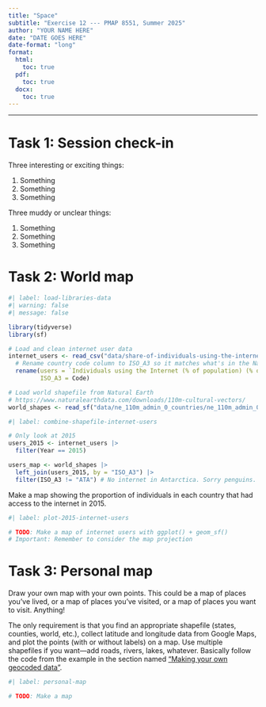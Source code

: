 ```yaml
---
title: "Space"
subtitle: "Exercise 12 --- PMAP 8551, Summer 2025"
author: "YOUR NAME HERE"
date: "DATE GOES HERE"
date-format: "long"
format:
  html:
    toc: true
  pdf:
    toc: true
  docx:
    toc: true
---
```


---

# Task 1: Session check-in

Three interesting or exciting things:

1. Something
2. Something
3. Something

Three muddy or unclear things:

1. Something
2. Something
3. Something


# Task 2: World map

```r
#| label: load-libraries-data
#| warning: false
#| message: false

library(tidyverse)
library(sf)

# Load and clean internet user data
internet_users <- read_csv("data/share-of-individuals-using-the-internet-1990-2015.csv") |>
  # Rename country code column to ISO_A3 so it matches what's in the Natural Earth shapefile
  rename(users = `Individuals using the Internet (% of population) (% of population)`,
         ISO_A3 = Code)

# Load world shapefile from Natural Earth
# https://www.naturalearthdata.com/downloads/110m-cultural-vectors/
world_shapes <- read_sf("data/ne_110m_admin_0_countries/ne_110m_admin_0_countries.shp")
```

```r
#| label: combine-shapefile-internet-users

# Only look at 2015
users_2015 <- internet_users |>
  filter(Year == 2015)

users_map <- world_shapes |>
  left_join(users_2015, by = "ISO_A3") |>
  filter(ISO_A3 != "ATA") # No internet in Antarctica. Sorry penguins.
```

Make a map showing the proportion of individuals in each country that had access to the internet in 2015.

```r
#| label: plot-2015-internet-users

# TODO: Make a map of internet users with ggplot() + geom_sf()
# Important: Remember to consider the map projection
```


# Task 3: Personal map

Draw your own map with your own points. This could be a map of places you've lived, or a map of places you've visited, or a map of places you want to visit. Anything!

The only requirement is that you find an appropriate shapefile (states, counties, world, etc.), collect latitude and longitude data from Google Maps, and plot the points (with or without labels) on a map. Use multiple shapefiles if you want—add roads, rivers, lakes, whatever. Basically follow the code from the example in the section named ["Making your own geocoded data"](https://datavizf25.classes.andrewheiss.com/example/12-example.html#making-your-own-geocoded-data).

```r
#| label: personal-map

# TODO: Make a map
```
